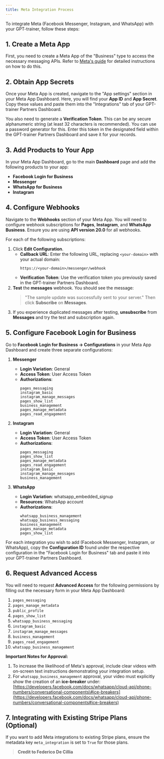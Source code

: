 ```yaml
---
title: Meta Integration Process
---
```


To integrate Meta (Facebook Messenger, Instagram, and WhatsApp) with your GPT-trainer, follow these steps:

## 1. Create a Meta App

First, you need to create a Meta App of the "Business" type to access the necessary messaging APIs. Refer to [Meta's guide](https://www.google.com/search?q=insert_meta_guide_link_here) for detailed instructions on how to do this.

## 2. Obtain App Secrets

Once your Meta App is created, navigate to the "App settings" section in your Meta App Dashboard. Here, you will find your **App ID** and **App Secret**. Copy these values and paste them into the "Integrations" tab of your GPT-trainer Partners Dashboard.

You also need to generate a **Verification Token**. This can be any secure alphanumeric string (at least 32 characters is recommended). You can use a password generator for this. Enter this token in the designated field within the GPT-trainer Partners Dashboard and save it for your records.

## 3. Add Products to Your App

In your Meta App Dashboard, go to the main **Dashboard** page and add the following products to your app:

- **Facebook Login for Business**
- **Messenger**
- **WhatsApp for Business**
- **Instagram**

## 4. Configure Webhooks

Navigate to the **Webhooks** section of your Meta App. You will need to configure webhook subscriptions for **Pages**, **Instagram**, and **WhatsApp Business**. Ensure you are using **API version 20.0** for all webhooks.

For each of the following subscriptions:

1.  Click **Edit Configuration**.
    - **Callback URL**: Enter the following URL, replacing `<your-domain>` with your actual domain:
      ```
      https://<your-domain>/messenger/webhook
      ```
    - **Verification Token**: Use the verification token you previously saved in the GPT-trainer Partners Dashboard.
2.  **Test** the **messages** webhook. You should see the message:
    > "The sample update was successfully sent to your server."
    > Then click **Subscribe** on **Messages**.
3.  If you experience duplicated messages after testing, **unsubscribe** from **Messages** and try the test and subscription again.

## 5. Configure Facebook Login for Business

Go to **Facebook Login for Business → Configurations** in your Meta App Dashboard and create three separate configurations:

1.  **Messenger**

    - **Login Variation**: General
    - **Access Token**: User Access Token
    - **Authorizations**:
      ```
      pages_messaging
      instagram_basic
      instagram_manage_messages
      pages_show_list
      business_management
      pages_manage_metadata
      pages_read_engagement
      ```

2.  **Instagram**

    - **Login Variation**: General
    - **Access Token**: User Access Token
    - **Authorizations**:
      ```
      pages_messaging
      pages_show_list
      pages_manage_metadata
      pages_read_engagement
      instagram_basic
      instagram_manage_messages
      business_management
      ```

3.  **WhatsApp**

    - **Login Variation**: whatsapp_embedded_signup
    - **Resources**: WhatsApp account
    - **Authorizations**:
      ```
      whatsapp_business_management
      whatsapp_business_messaging
      business_management
      pages_manage_metadata
      pages_show_list
      ```

For each integration you wish to add (Facebook Messenger, Instagram, or WhatsApp), copy the **Configuration ID** found under the respective configuration in the "Facebook Login for Business" tab and paste it into your GPT-trainer Partners Dashboard.

## 6. Request Advanced Access

You will need to request **Advanced Access** for the following permissions by filling out the necessary form in your Meta App Dashboard:

1.  `pages_messaging`
2.  `pages_manage_metadata`
3.  `public_profile`
4.  `pages_show_list`
5.  `whatsapp_business_messaging`
6.  `instagram_basic`
7.  `instagram_manage_messages`
8.  `business_management`
9.  `pages_read_engagement`
10. `whatsapp_business_management`

**Important Notes for Approval:**

1.  To increase the likelihood of Meta's approval, include clear videos with on-screen text instructions demonstrating your integration setup.
2.  For `whatsapp_business_management` approval, your video must explicitly show the creation of an **ice-breaker** under: [https://developers.facebook.com/docs/whatsapp/cloud-api/phone-numbers/conversational-components\#ice-breakers](https://developers.facebook.com/docs/whatsapp/cloud-api/phone-numbers/conversational-components#ice-breakers)

## 7. Integrating with Existing Stripe Plans (Optional)

If you want to add Meta integrations to existing Stripe plans, ensure the metadata key `meta_integration` is set to `True` for those plans.

> **Credit to Federico De Cillia**

